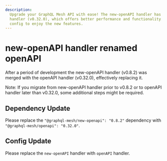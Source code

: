 ```yaml
---
description:
  Upgrade your GraphQL Mesh API with ease! The new-openAPI handler has been replaced by openAPI
  handler (v0.32.0), which offers better performance and functionality. Update your dependencies and
  config to enjoy the new features.
---
```



# new-openAPI handler renamed openAPI

After a period of development the new-openAPI handler (v0.8.2) was merged with the openAPI handler
(v0.32.0), effectively replacing it.

<Callout>
  Note: If you migrate from new-openAPI handler prior to v0.8.2 or to openAPI handler later than
  v0.32.0, some additional steps might be required.
</Callout>

## Dependency Update

Please replace the `"@graphql-mesh/new-openapi": "0.8.2"` dependency with
`"@graphql-mesh/openapi": "0.32.0"`.

## Config Update

Please replace the `new-openAPI` handler with `openAPI` handler.
